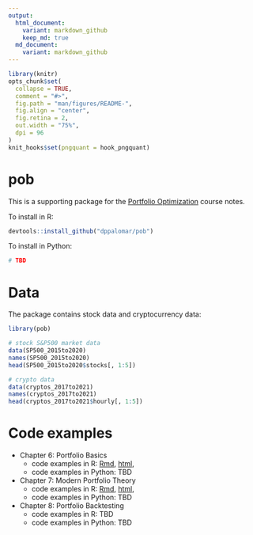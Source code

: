 ```yaml
---
output:
  html_document:
    variant: markdown_github
    keep_md: true
  md_document:
    variant: markdown_github
---
```


<!-- README.md is generated from README.Rmd. Please edit that file -->

```r
library(knitr)
opts_chunk$set(
  collapse = TRUE,
  comment = "#>",
  fig.path = "man/figures/README-",
  fig.align = "center",
  fig.retina = 2,
  out.width = "75%",
  dpi = 96
)
knit_hooks$set(pngquant = hook_pngquant)
```

# pob
This is a supporting package for the [Portfolio Optimization](https://www.danielppalomar.com/teaching-courses/fall-2021-22-mafs5310-portfolio-optimization-with-r/) course notes.

To install in R:
```r
devtools::install_github("dppalomar/pob")
```

To install in Python:
```r
# TBD
```


# Data
The package contains stock data and cryptocurrency data:
```r
library(pob)

# stock S&P500 market data
data(SP500_2015to2020)
names(SP500_2015to2020)
head(SP500_2015to2020$stocks[, 1:5])

# crypto data
data(cryptos_2017to2021)
names(cryptos_2017to2021)
head(cryptos_2017to2021$hourly[, 1:5])
```



# Code examples

- Chapter 6: Portfolio Basics
  + code examples in R: [Rmd](code_examples/R/chapter-6.Rmd), [html](https://raw.githack.com/dppalomar/pob/master/code_examples/R/chapter-6.html), 
  + code examples in Python: TBD
  
- Chapter 7: Modern Portfolio Theory
  + code examples in R: [Rmd](code_examples/R/chapter-7.Rmd), [html](https://raw.githack.com/dppalomar/pob/master/code_examples/R/chapter-7.html), 
  + code examples in Python: TBD
  
- Chapter 8: Portfolio Backtesting
  + code examples in R: TBD
  + code examples in Python: TBD  
  
  
